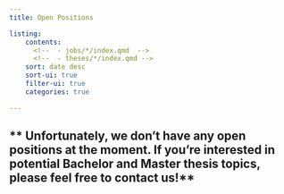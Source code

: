 ```yaml
---
title: Open Positions

listing: 
    contents: 
      <!--  - jobs/*/index.qmd  -->
      <!--  - theses/*/index.qmd -->
    sort: date desc
    sort-ui: true
    filter-ui: true
    categories: true

---
```

** Unfortunately, we don't have any open positions at the moment. If you're interested in potential Bachelor and Master thesis topics, please feel free to contact us!**
---